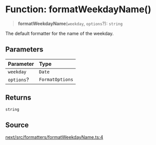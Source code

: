 # Function: formatWeekdayName()

> **formatWeekdayName**(`weekday`, `options`?): `string`

The default formatter for the name of the weekday.

## Parameters

| Parameter | Type |
| :------ | :------ |
| `weekday` | `Date` |
| `options`? | `FormatOptions` |

## Returns

`string`

## Source

[next/src/formatters/formatWeekdayName.ts:4](https://github.com/gpbl/react-day-picker/blob/6515ed496/next/src/formatters/formatWeekdayName.ts#L4)
